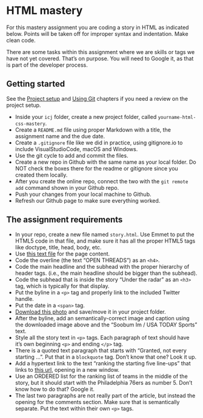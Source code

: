 # HTML mastery

For this mastery assignment you are coding a story in HTML as indicated below. Points will be taken off for improper syntax and indentation. Make clean code.

There are some tasks within this assignment where we are skills or tags we have not yet covered. That's on purpose. You will need to Google it, as that is part of the developer process.

## Getting started

See the [Project setup](git-01-project.qmd) and [Using Git](git-02-cycle.qmd) chapters if you need a review on the project setup.

- Inside your `icj` folder, create a new project folder, called `yourname-html-css-mastery`.
- Create a `README.md` file using proper Markdown with a title, the assignment name and the due date.
- Create a `.gitignore` file like we did in practice, using gitignore.io to include VisualStudioCode, macOS and Windows. 
- Use the git cycle to add and commit the files.
- Create a new repo in Github with the same name as your local folder. Do NOT check the boxes there for the readme or gitignore since you created them locally.
- After you create the online repo, connect the two with the `git remote add` command shown in your Github repo.
- Push your changes from your local machine to Github.
- Refresh our Github page to make sure everything worked.

## The assignment requirements

- In your repo, create a new file named `story.html`. Use Emmet to put the HTML5 code in that file, and make sure it has all the proper HTML5 tags like doctype, title, head, body, etc.
- Use [this text file](resources/html-mastery-text.txt) for the page content.
- Code the overline (the text "OPEN THREADS") as an `<h4>`.
- Code the main headline and the subhead with the proper hierarchy of header tags. (i.e., the main headline should be bigger than the subhead).
- Code the subhead that is inside the story "Under the radar" as an `<h3>` tag, which is typically for that display.
- Put the byline in a `<p>` tag and properly link to the included Twitter handle.
- Put the date in a `<span>` tag.
- [Download this photo](resources/spurs.jpg){download="spurs.jpg"} and save/move it in your project folder.
- After the byline, add an semantically-correct image and caption using the downloaded image above and the "Soobum Im / USA TODAY Sports" text.
- Style all the story text in `<p>` tags. Each paragraph of text should have it's own beginning `<p>` and ending `</p>` tag.
- There is a quoted text paragraph that starts with "Granted, not every starting ...". Put that in a `blockquote` tag. Don't know that one? Look it up.
- Add a hypertext link to the text "ranking the starting five line-ups" that links to [this url](https://bleacherreport.com/articles/2789035-ranking-every-nba-teams-projected-starting-5-after-free-agency#slide7), opening in a new window.
- Use an ORDERED list for the ranking list of teams in the middle of the story, but it should start with the Philadelphia 76ers as number 5. Don't know how to do that? Google it.
- The last two paragraphs are not really part of the article, but instead the opening for the comments section. Make sure that is semantically separate. Put the text within their own `<p>` tags.
